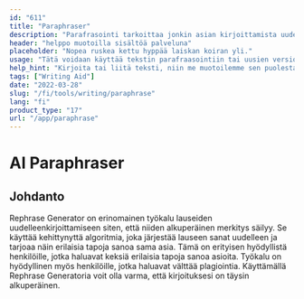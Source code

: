 ```yaml
---
id: "611"
title: "Paraphraser"
description: "Parafrasointi tarkoittaa jonkin asian kirjoittamista uudelleen omin sanoin. Sitä käytetään usein tiivistämään tai yksinkertaistamaan tekstiä tai tekemään siitä ymmärrettävämpää. Parafrasointia voidaan käyttää myös luomaan uusia versioita olemassa olevasta sisällöstä tai luomaan sisältöä, joka on helpommin laajemman yleisön saatavilla."
header: "helppo muotoilla sisältöä palveluna"
placeholder: "Nopea ruskea kettu hyppää laiskan koiran yli."
usage: "Tätä voidaan käyttää tekstin parafraasointiin tai uusien versioiden luomiseen olemassa olevasta sisällöstä."
help_hint: "Kirjoita tai liitä teksti, niin me muotoilemme sen puolestasi."
tags: ["Writing Aid"]
date: "2022-03-28"
slug: "/fi/tools/writing/paraphrase"
lang: "fi"
product_type: "17"
url: "/app/paraphrase"
---
```


# AI Paraphraser

## Johdanto

Rephrase Generator on erinomainen työkalu lauseiden uudelleenkirjoittamiseen siten, että niiden alkuperäinen merkitys säilyy. Se käyttää kehittynyttä algoritmia, joka järjestää lauseen sanat uudelleen ja tarjoaa näin erilaisia tapoja sanoa sama asia. Tämä on erityisen hyödyllistä henkilöille, jotka haluavat keksiä erilaisia tapoja sanoa asioita. Työkalu on hyödyllinen myös henkilöille, jotka haluavat välttää plagiointia. Käyttämällä Rephrase Generatoria voit olla varma, että kirjoituksesi on täysin alkuperäinen.
